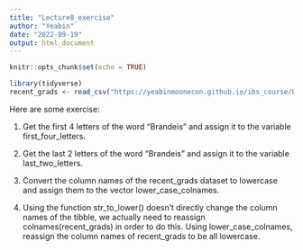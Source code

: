 ```yaml
---
title: "Lecture8_exercise"
author: "Yeabin"
date: "2022-09-19"
output: html_document
---
```


```r
knitr::opts_chunk$set(echo = TRUE)
```

```r
library(tidyverse)
recent_grads <- read_csv("https://yeabinmoonecon.github.io/ibs_course/BUS211/data/recent_grads.csv", col_types = cols())
```

Here are some exercise:

1. Get the first 4 letters of the word "Brandeis" and assign it to the variable first_four_letters.

2. Get the last 2 letters of the word "Brandeis" and assign it to the variable last_two_letters.

3. Convert the column names of the recent_grads dataset to lowercase and assign them to the vector lower_case_colnames.

4. Using the function str_to_lower() doesn't directly change the column names of the tibble, we actually need to reassign colnames(recent_grads) in order to do this. Using lower_case_colnames, reassign the column names of recent_grads to be all lowercase.
